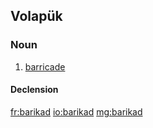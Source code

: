 ==Volapük==

===Noun===
{{vo-noun}}

# [[barricade]]

====Declension====
{{vo-decl-noun}}

[[fr:barikad]]
[[io:barikad]]
[[mg:barikad]]